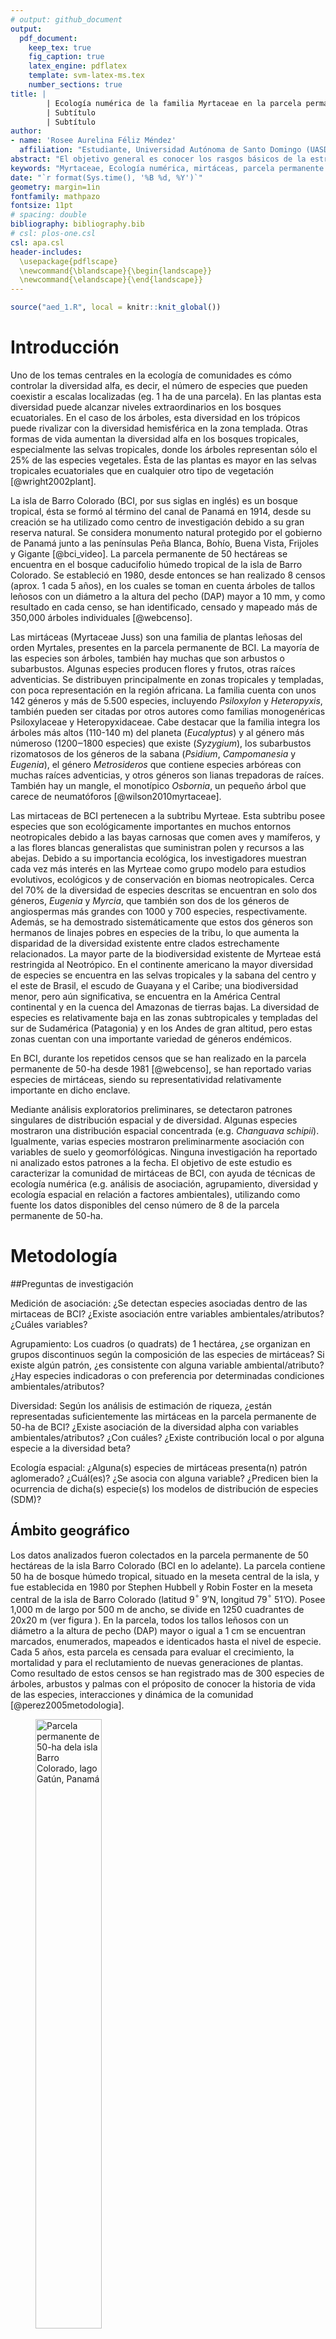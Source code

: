 ```yaml
---
# output: github_document
output: 
  pdf_document:
    keep_tex: true
    fig_caption: true
    latex_engine: pdflatex
    template: svm-latex-ms.tex
    number_sections: true
title: | 
        | Ecología numérica de la familia Myrtaceae en la parcela permanente de 50-ha en Barro Colorado, lago Gatún, Panamá
        | Subtítulo
        | Subtítulo
author:
- name: 'Rosee Aurelina Féliz Méndez'
  affiliation: "Estudiante, Universidad Autónoma de Santo Domingo (UASD)"
abstract: "El objetivo general es conocer los rasgos básicos de la estructura y composición de la comunidad de mirtáceas en relación con factores ambientales de la parcela permanente de 50-ha de isla Barro Colorado. Se hicieron estudios para medir el grado de asociación, agrupamiento, diversidad y ecología espacial de esta familia con la ayuda de los paquetes de R y con los datos de octavo censo de esta localidad. Las mirtáceas presentaron una riqueza de 7 especies con una abundancia de 5579 individuos. Las especies del género *Eugenia* presentaron altos grados de asociación. El agrupamiento Ward de varianza mínima sugirió la partición de 4 grupos que alcazaron el 100% de la completitud de muestra. La diversidad de mirtáceas posee una correlación positiva con *Al, P, Ca, Fe* y la geomorfología de pendiente media. Las especies *Changuava schipii* y *E. oerstediana* son las especies que aportan a la diversidad alpha y están estrechamente relacionadas con los sitios que aportan a la misma. Las mirtáceas presentan patrones aglomerados para vecinos de primer orden, a excepción de *M. gatunencis*, que presentó un patrón aleatorio. El modelo de abundancia de especies muestra que el 56% de la comunidad presenta mayores valores de equidad (log normal 10% y null 46%)."
keywords: "Myrtaceae, Ecología numérica, mirtáceas, parcela permanente de 50-ha, BCI"
date: "`r format(Sys.time(), '%B %d, %Y')`"
geometry: margin=1in
fontfamily: mathpazo
fontsize: 11pt
# spacing: double
bibliography: bibliography.bib
# csl: plos-one.csl
csl: apa.csl
header-includes:
  \usepackage{pdflscape}
  \newcommand{\blandscape}{\begin{landscape}}
  \newcommand{\elandscape}{\end{landscape}}
---
```


```r
source("aed_1.R", local = knitr::knit_global())
```

# Introducción


Uno de los temas centrales en la ecología de comunidades es cómo controlar la diversidad alfa, es decir, el número de especies que pueden coexistir a escalas localizadas (eg. 1 ha de una parcela). En las plantas esta diversidad puede alcanzar niveles extraordinarios en los bosques ecuatoriales. En el caso de los árboles, esta diversidad en los trópicos puede rivalizar con la diversidad hemisférica en la zona templada. Otras formas de vida aumentan la diversidad alfa en los bosques tropicales, especialmente las selvas tropicales, donde los árboles representan sólo el 25% de las especies vegetales. Ésta de las plantas es mayor en las selvas tropicales ecuatoriales que en cualquier otro tipo de vegetación [@wright2002plant].

La isla de Barro Colorado (BCI, por sus siglas en inglés) es un bosque tropical, ésta se formó al término del canal de Panamá en 1914, desde su creación se ha utilizado como centro de investigación debido a su gran reserva natural. Se considera monumento natural protegido por el gobierno de Panamá junto a las penínsulas Peña Blanca, Bohío, Buena Vista, Frijoles y Gigante [@bci_video]. La parcela permanente de 50 hectáreas se encuentra en el bosque caducifolio húmedo tropical de la isla de Barro Colorado. Se estableció en 1980, desde entonces se han realizado 8 censos (aprox. 1 cada 5 años), en los cuales se toman en cuenta árboles de tallos leñosos con un diámetro a la altura del pecho (DAP) mayor a 10 mm, y como resultado en cada censo, se han identificado, censado y mapeado más de 350,000 árboles individuales [@webcenso].

Las mirtáceas (Myrtaceae Juss) son una familia de  plantas leñosas del orden Myrtales, presentes en la parcela permanente de BCI. La mayoría de las especies son árboles, también hay muchas que son arbustos o subarbustos. Algunas especies producen flores y frutos, otras raíces adventicias. Se distribuyen principalmente en zonas tropicales y templadas, con poca representación en la región africana. La familia cuenta con unos 142 géneros y más de 5.500 especies, incluyendo _Psiloxylon_ y _Heteropyxis_, también pueden ser citadas por otros autores como familias monogenéricas Psiloxylaceae y Heteropyxidaceae. Cabe destacar que la familia integra los árboles más altos (110-140 m) del planeta (*Eucalyptus*) y al género más númeroso (1200‒1800 especies) que existe (*Syzygium*), los subarbustos rizomatosos de los géneros de la sabana (*Psidium*, _Campomanesia_ y _Eugenia_), el género _Metrosideros_ que contiene especies arbóreas con muchas raíces adventicias, y otros géneros son lianas trepadoras de raíces. También hay un mangle, el monotípico _Osbornia_, un pequeño árbol que carece de neumatóforos [@wilson2010myrtaceae].

Las mirtaceas de BCI pertenecen a la subtribu Myrteae. Esta subtribu posee especies que son ecológicamente importantes en muchos entornos neotropicales debido a las bayas carnosas que comen aves y mamíferos, y a las flores blancas generalistas que suministran polen y recursos a las abejas. Debido a su importancia ecológica, los investigadores muestran cada vez más interés en las Myrteae como grupo modelo para estudios evolutivos, ecológicos y de conservación en biomas neotropicales. Cerca del 70% de la diversidad de especies descritas se encuentran en solo dos géneros, *Eugenia* y *Myrcia*, que también son dos de los géneros de angiospermas más grandes con 1000 y 700 especies, respectivamente. Además, se ha demostrado sistemáticamente que estos dos géneros son hermanos de linajes pobres en especies de la tribu, lo que aumenta la disparidad de la diversidad existente entre clados estrechamente relacionados. La mayor parte de la biodiversidad existente de Myrteae está restringida al Neotrópico. En el continente americano la mayor diversidad de especies se encuentra en las selvas tropicales y la sabana del centro y el este de Brasil, el escudo de Guayana y el Caribe; una biodiversidad menor, pero aún significativa, se encuentra en la América Central continental y en la cuenca del Amazonas de tierras bajas. La diversidad de especies es relativamente baja en las zonas subtropicales y templadas del sur de Sudamérica (Patagonia) y en los Andes de gran altitud, pero estas zonas cuentan con una importante variedad de géneros endémicos.

En BCI, durante los repetidos censos que se han realizado en la parcela permanente de 50-ha desde 1981 [@webcenso], se han reportado varias especies de mirtáceas, siendo su representatividad relativamente importante en dicho enclave.

Mediante análisis exploratorios preliminares, se detectaron patrones singulares de distribución espacial y de diversidad. Algunas especies mostraron una distribución espacial concentrada (e.g. *Changuava schipii*). Igualmente, varias especies mostraron preliminarmente asociación con variables de suelo y geomorfólógicas. Ninguna investigación ha reportado ni analizado estos patrones a la fecha. El objetivo de este estudio es caracterizar la comunidad de mirtáceas de BCI, con ayuda de técnicas de ecología numérica (e.g. análisis de asociación, agrupamiento, diversidad y ecología espacial en relación a factores ambientales), utilizando como fuente los datos disponibles del censo número de 8 de la parcela permanente de 50-ha.


# Metodología


##Preguntas de investigación

Medición de asociación:
¿Se detectan especies asociadas dentro de las mirtaceas de BCI?
¿Existe asociación entre variables ambientales/atributos? ¿Cuáles variables?

Agrupamiento:
Los cuadros (o quadrats) de 1 hectárea, ¿se organizan en grupos discontinuos según la composición de las especies de mirtáceas?
Si existe algún patrón, ¿es consistente con alguna variable ambiental/atributo?
¿Hay especies indicadoras o con preferencia por determinadas condiciones ambientales/atributos?

Diversidad:
Según los análisis de estimación de riqueza, ¿están representadas suficientemente las mirtáceas en la parcela permanente de 50-ha de BCI?
¿Existe asociación de la diversidad alpha con variables ambientales/atributos? ¿Con cuáles?
¿Existe contribución local o por alguna especie a la diversidad beta?

Ecología espacial:
¿Alguna(s) especies de mirtáceas presenta(n) patrón aglomerado? ¿Cuál(es)? ¿Se asocia con alguna variable?
¿Predicen bien la ocurrencia de dicha(s) especie(s) los modelos de distribución de especies (SDM)?


## Ámbito geográfico

Los datos analizados fueron colectados en la parcela permanente de 50 hectáreas de la isla Barro Colorado (BCI en lo adelante). La parcela contiene 50 ha de bosque húmedo tropical, situado en la meseta central de la isla, y fue establecida en 1980 por Stephen Hubbell y Robin Foster en la meseta central de la isla de Barro Colorado (latitud 9$^\circ$&nbsp;9'N, longitud 79$^\circ$&nbsp;51'O). Posee 1,000 m de largo por 500 m de ancho, se divide en 1250 cuadrantes de 20x20 m (ver figura \ref{fig:mapa_cuadros_bci}). En la parcela, todos los tallos leñosos con un diámetro a la altura de pecho (DAP) mayor o igual a 1 cm se encuentran marcados, enumerados, mapeados e identicados hasta el nivel de especie. Cada 5 años, esta parcela es censada para evaluar el crecimiento, la mortalidad y  para el reclutamiento de nuevas generaciones de plantas. Como resultado de estos censos se han registrado mas de 300 especies de árboles, arbustos y palmas con el próposito de conocer la historia de vida de las especies, interacciones y dinámica de la comunidad [@perez2005metodologia]. 

![Parcela permanente de 50-ha dela isla Barro Colorado, lago Gatún, Panamá  \label{fig:mapa_cuadros_bci}](mapa_cuadros.png){width=50%}


## Materiales y Métodos

Se ha seleccionado el censo número 8 de esta reserva natural por ser el más reciente y a esta reserva natural en particular debido a la gran cantidad disponible de datos censales que a través de la Ecología numérica nos permitirán conocer rasgos básicos de la estructura y composición de la comunidad de plantas mirtáceas en relación con factores ambientales.

Se exploraron los datos del censo número 8 disponibles en la página web del censo [@webcenso], organizados en dos matrices: la matriz de comunidad, la cual recopila la información referente a las especies de la parcela permanente de 50-ha, y la matriz ambiental, que contiene la información referente a las variables de suelo, geomorfológicas, litológicas y de tipo de habitat. Los análisis, tablas, figuras y gráficos se realizaron con los scripts de análisis de José R. Martínez [@jose_ramon_martinez_batlle_2020_4402362] y con ayuda de los paquetes de R para análisis estadísticos y ecológicos [@citadeR], cabe destacar los paquetes `vegan` [@vegan], `tidyverse` [@tidyverse], `sf` [@sf], `mapview` [@mapview] y `leaflet` [@leaflet] que fueron los más utilizados.

En los análisis de medición de asociación en modo Q, se utilizaron varias distancias, como  ji-cuadrado, normalizada, Hellinger y Jaccard. Las tres primeras son distancias euclideas, calculadas sobre los datos transformados, apropiadas tanto para los datos cuantitativos como para los datos de presencia-ausencia; y la última, la distancia de Jaccard ($D_J$) se puede expresar como la proporción de especies no compartidas. La distancia de Jaccard es el complemento a 1 de la similaridad de Jaccard ($S_J$), es decir, $D_J$ = 1- $S_J$ , de esta manera para obtener la similaridad, sólo hay que restarle el valor de distancia a 1 ($S_J$ = 1- $D_J$). Se puede usar para evaluar la distancia entre especies, usando como fuente la matriz de comunidad transpuesta convertida a binaria (presencia / ausencia) [@borcard2018numerical].

Para el análisis de medición de asociación en modo R se utilizó el coeficiente de correlación de Pearson, el cual tiene como objetivo medir la fuerza o grado de asociación entre dos variables aleatorias cuantitativas que poseen una distribución normal bivariada conjunta. Alternativamente cuando este no cumple con los supuestos se utiliza coeficiente de correlación no paramétrico de Spearman, se define como el coeficiente de correlación lineal entre los rangos Ri(x) y Ri(y) [@restrepo2007pearson].

Se realizaron análisis de agrupamiento utilizando distintos métodos (e.g. UPGMA, Ward) para explorar la estructura de la comunidad en función de su composición. Para elegir entre métodos se utilizó la correlación cofenética; se consideró al agrupamiento con la correlación más alta como aquel que retiene la mayor parte de la información contenida en la matriz de disimilitud; no obstante, esto no significa necesariamente que este método sea el más adecuado para el objetivo del investigador.  Luego para escoger una cantidad óptima de clusters para cada agrupamiento se utilizó la anchura de la silueta, ésta es una medida del grado de pertenencia de un objeto a su clúster, basada en la disimilitud media entre este objeto y el clúster al que pertenece, comparada con la misma medida del clúster más próximo [@borcard2018numerical].

Los métodos aglomerativos utilizados para constatar y evaluar los grupos que hacían sentido para las mirtáceas de este estudio son desarrollados a continuación:

-El método aglomerativo por enlace simple (*single*), conocido como la clasificación por vecinos más cercanos, aglomera objetos en función de sus disimilitudes más cortas entre pares: la fusión de un objeto con un grupo en un nivel de disimilitud determinado sólo requiere que un objeto de cada grupo que se aglomerare esté vinculado al otro en ese nivel. En consecuencia, el dendrograma resultante de una aglomeración de enlace simple suele mostrar encadenamiento de objetos. La lista de las primeras conexiones que hacen a un objeto miembro de un clúster, o que permite la fusión de dos clústeres, se denomina cadena de conexiones primarias; esta cadena forma el árbol de expansión mínima (MST).

-El método aglomerativo por enlace completo (*complete*), conocido como la clasificación del vecino más lejano, permite que un objeto se agrupe con otro grupo sólo en la disimilitud correspondiente a la del par de objetos más distante; de esta manera con mayor motivo, todos los miembros de los dos grupos están vinculados. Un grupo admite un nuevo miembro sólo a una disimilitud correspondiente al objeto más lejano del grupo. De ello se deduce que cuánto más grande es un grupo, más difícil es aglomerarse con él. La vinculación completa resulta en muchos grupos pequeños separados que se aglomeran a grandes distancias, por lo que este método es interesante para buscar e identificar discontinuidades en los datos.

-El método de grupos de pares no ponderados con media aritmética (UPGMA, por sus siglas en inglés) es el más conocido de la familia métodos aglomerativos por enlace promedio, éstos se basan en las disimilitudes medias entre los objetos o en los centroides de los grupos. El método UPGMA permite que un objeto se una a un grupo en la media de las disimilitudes entre este objeto y todos los miembros del grupo. Cuando dos grupos se unen, lo hacen a la media de las disimilitudes entre todos los miembros de un grupo y todos los miembros del otro.

-El método de agrupación de varianza mínima de Ward se basa en el criterio del modelo lineal de mínimos cuadrados. Su objetivo es definir los grupos de tal manera que la suma de cuadrados dentro del grupo (es decir, el error cuadrático del ANOVA) se minimiza. La suma de errores al cuadrado dentro del grupo puede calcularse como la suma de las distancias al cuadrado entre los miembros de un grupo dividido por el número de objetos. Este método fue seleccionado porque produce grupos con números de elementos más equilibrados, o que evita los grupos de pocos elementos [@borcard2018numerical].

El remuestreo *bootstrap* consiste en muestrear aleatoriamente subconjuntos de los datos y calcular la agrupación en estos subconjuntos. Luego de repetir este proceso un gran número de veces, se cuenta la proporción de los resultados de clustering replicados en los que aparece un cluster determinado. Esta proporción se denomina probabilidad *bootstrap* (BP) del cluster. Adicionalmente, se aplicó el remuestreo *bootstrap* multiescalar, utiliza muestras *bootstrap* de varios tamaños diferentes para estimar el valor p de cada conglomerado. Esta mejora produce valores p "aproximadamente insesgados" (AU) [@borcard2018numerical].

Para evaluar homogeneidad de promedios de las variables ambientales entre los grupos Ward y las variables ambientales fueron ANOVA, que evalúa homogeneidad de medias, y Kruskal-Wallis, que evalúa la homogeneidad de medianas; los cuales hacen sentido para agrupamientos de 3 grupos o más [@jose_ramon_martinez_batlle_2020_4402362].

El análisis de especies indicadoras de los grupos Ward se hizo mediante el método del Valor Indicador (en lo adelante, IndVal), el cual se calcula como el producto de la especificidad de una especie para el grupo objetivo por su fidelidad al grupo objetivo. La especificidad se define por la abundancia media de la especie dentro del grupo objetivo comparada con su abundancia media en todos los grupos; la fidelidad es la proporción de sitios del grupo objetivo en el que está presente la especie. Y el análisis de especies con preferencia por hábitat se realizó mediante el coeficiente de correlación biserial puntual [@borcard2018numerical].

Para medir la diversidad alpha se utilizaron los índices de diversidad, descritos a continuación:


-La equidad de Pielou (denominada también equidad de Shannon) equivale a $J=H_1/H_0$.


-Los tres primeros números de diversidad de Hill : $N_0 =q$ (la riqueza de especies), $N_1 = e^H$ (número de especies abundantes), y $N_1 = 1/$$\lambda$ (inverso de Simpson).


-Los ratios de Hill: $E_1 = N_1/N_0$ (versión de la equidad de Shannon) y $E_2 = N_2/N_0$ (versión de la equidad de Simpson).

Basado en los supuestos de Whittaker, según los cuales la diversidad beta es la variación espacial de la diversidad entre sitios, la diversidad beta fue medida en función de las especies y sitios que contribuían a ésta con la función `determinar_contrib_local_y_especie` de R del script fuente [@jose_ramon_martinez_batlle_2020_4402362].

Para medir los patrones espaciales de las especies y las variables ambientales se utilizaron tanto el correlograma, como la prueba Mantel, el índice de autocorrelación I de Moran y los mapas de indicadores locales de autocorrelación espacial (en lo adelante Mapas LISA). Primero se aplicó la prueba I de Moran que está contenida en la función `calcular_autocorrelacion`. Luego, se aplicó a las variables ambientales y las abundancias de especies transformadas sin tendencia, lo que resultó en unos clusters LISA que mostraron los patrones significativos de los que se pueden inferir las dependencias inducidas.


# Resultados

La familia Myrtaceae está presente en la parcela permanente de 50-ha de BCI con una abundancia de 5,579 individuos pertenecientes a 7 especies, de las cuales las más abundantes fueron *Eugenia galalonensis* y *Eugenia oerstediana*, representadas con 1,975 y 1,838 individuos cada una, y las especies más raras fueron *Psidium friedrichsthalianum* y *Myrcia gatunensis*, con 58 y 56 individuos respectivamente (ver figura \ref{tab:abun_sp}).

```r
knitr::kable(abun_sp,
             caption = "\\label{tab:abun_sp}Abundancia por especie de la familia Myrtaceae")
```

```{r, echo=FALSE, fig.cap="\\label{fig:abun_sp_q}Abundancia de especies por quadrat"}
abun_sp_q
```


<!-- A. Medición de asociación:

¿Se detectan especies asociadas dentro de mi familia seleccionada?
¿Existe asociación entre variables ambientales/atributos? ¿Cuáles variables? -->
La distancia de *ji*-cuadradado y la distancia de Jacard resultaron pequeñas entre especies del genéro *Eugenia* (*E. oerstediana*, *E. galalonensis*, *E. nesiotica* y  *E. coloradoensis*), lo cual sugiere un patrón de dependencia, debido a que tienen altos grados de asociación; y las especies *Psidium friedrichsthalianum*, *Myrcia gatunensis* y *Changuava schippii* presentan un posible patrón independiente, no parecen asociarse con otras (ver figura \ref{fig:matriz_Jacard}). La riqueza de la familia presentó asociación estadística, a través del índice de Spearman, en términos positivos con *Al*, * P* y en términos negativos con *Ca*; y la abundancia de mi familia presentó asociación estadística, a través del índice de Spearman y el índice de Pearson, en términos positivos con *Al* y elevación media, y en términos negativos con *Ca*, heterogeneidad ambiental y geomorfología de vaguada (ver figuras \ref{fig:matriz_spearman} y \ref{fig:matriz_pearson}).

![Matriz de disimilaridad de Jacard \label{fig:matriz_Jacard}](Disimilaridad_.png)
 

![Matriz de correlación, índice de Spearman \label{fig:matriz_spearman}](matriz_correlacion_suelo_abun_riq_spearman.png)

![Matriz de correlación, índice de Pearson \label{fig:matriz_pearson}](matriz_correlacion_geomorf_abun_riq_spearman.png)


<!-- B. Agrupamiento (cluster analysis):
Los cuadros (o quadrats) de 1 hectárea, ¿se organizan en grupos discontinuos según la composición de las especies de mi familia seleccionada?
Si existe algún patrón, ¿es consistente con alguna variable ambiental/atributo?
¿Hay especies indicadoras o con preferencia por determinadas condiciones ambientales/atributos?-->
El método de agrupamiento Ward de varianza mínima, conjuntamente con el mapa de calor (ver figura \ref{fig:mapadecalor_ward}), mostró que las mirtáceas de la parcela permanente de 50-ha de BCI se distribuyen en 4 grupos, de 2, 13, 15 y 20 sitios, respectivamente (ver figura \ref{fig:mapa_ward}). Los métodos de agrupamiento aglomerativos por enlace simple, por enlace completo y por enlace promedio (grupos de pares no ponderados con media aritmética, UPGMA por sus siglas en inglés) destacaron la singularidad de este grupo formado por dos sitios (14 y 19). Además, el muestreo de *bootstrap* multiescalar respalda este grupo con un probabilidad de *bootstrap* (BP) de 76 % y probabilidad de valores aproximadamente insesgados (AU) de 99 %, de que sea un grupo real (ver figura \ref {fig:*bootstrap*_multiescalar}). Las mirtáceas presentaron asociación estadística, según el diagrama de cajas, con un conjunto de variables de suelo (*Al, Fe, Mn, N. min.*, etc.) y atributos del terreno (curvatura perfil media, curvatura tangencial media, elevación media, etc.) (ver figura \ref{fig:ward_con_variables}). ANOVA, Kruskal-Walis*


![Mapa de calor con el dendrograma del agrupamiento Ward \label{fig:mapadecalor_ward}](Mapadecalor_Ward_aa2.png){width=50%}


![Agrupamiento por el método Ward de varianza mínima de las mirtáceas \label{fig:mapa_ward}](mapa_ward_k4.png){width=50%}


![Dendrograma, agrupamiento Ward con los porcentajes del remuestreo de *bootstrap* multiescalar \label{fig:*bootstrap*_multiescalar}](bootstrap_Ward.png)


![Diagrama de cajas de los grupos Ward en relación con variables ambientales y atributos \label{fig:ward_con_variables}](correlograma_wardyvariablesambientales.png)


Para este agrupamiento, el análisis de especies indicadoras mediante IndVal para una significancia menor de 0.05, propuso como especie asociada como indicadora del grupo 3 a *Chamguava schippii*, para el conjunto de grupos 1+2 *Eugenia coloradoensis* y para el conjunto de grupos 3+4 *Eugenia oerstediana*; y el análisis de especies con preferencia por hábitat mediante el coeficiente de correlación biserial puntual para una significancia menor de 0.005, sugirió que *Eugenia coloradoensis* tiene preferencia por el grupo 2, *Chamguava schippii* por el grupo 3 y *Eugenia oerstediana* por el grupo 4.

<!-- C. Diversidad:
Según los análisis de estimación de riqueza, ¿está suficientemente representada mi familia? Consideremos como buena representación un 85%
¿Existe asociación de la diversidad alpha con variables ambientales/atributos? ¿Con cuáles?
¿Existe contribución local o por alguna especie a la diversidad beta?-->
Según los modelos de estimación de riqueza (*Homogeneous model*, *Homogeneous (MLE)*, los Chao y los Jacknife), la completitud de muestra se alcanzó al 100% para las mirtáceas de este ámbito geográfico por lo que no sería necesario aumentar el esfuerzo de muestreo ya que no se espera encontrar otras especies en BCI*. La diversidad alpha para el agrupamiento Ward, los cuatro grupos presentaban la riqueza máxima (7 especies) con diferentes abundancias (1882, 1205, 553 y 1939, respectivamente). Para los grupos Ward, la riqueza máxima fue estimada y observada, por lo que también se alcanzó la completitud de muestra al 100% y al 98% para el grupo 3 (grupo con la menor abundancia), y no será necesario aumentar los esfuerzos de muestreo.

La riqueza ($N_0$), $E_2$ y $N_2$ de Hill sugieren que la diversidad de mirtáceas presenta una correlación positiva importante con *Al, P, Ca y Fe*, en suma la equidad de Pielou (J), los ratios de Hill ($E_1$ y $E_2$) y $N_2$ infieren una correlación positiva notable con la presencia de la geomorfología de pendiente media.

*Changuava schipii* y *Eugenia oerstediana* son las especies que hacen contribución a la diversidad beta, éstas están bien representadas (la primera con gran dominancia) en los sitios 14 y 19 (grupo 3 Ward) que hacen contribución a la diversidad beta; el 14 fue uno de los cinco sitios que poseen la riqueza máxima (los demás sitios son 13, 17, 22 y 40) y el 19 fue el sitio más abundante con 399 individuos, de los cuales 261 pertenecían a *C. schipii* (ver figura \ref{fig:abun_sp_q}). Además, los sitios 14 y 19 están ubicados uno al lado del otro. El modelo de abundancia de especies muestra que el 56% de la comunidad presenta mayores valores de equidad (log normal 10% y null 46%).

<!-- E. Ecología espacial:
¿Alguna(s) especies de mi familia presenta(n) patrón aglomerado? ¿Cuál(es)? ¿Se asocia con alguna variable?
¿Predicen bien la ocurrencia de dicha(s) especie(s) los modelos de distribución de especies (SDM)? -->
La prueba I de Moran sugiere que las mirtáceas de esta localización presentan patrones aglomerados al menos con la vecindad de primer orden, con excepción de *M. gatunensis* y *E. galalonensis* que muestran un patrón espacial aleatorio. Cabe destacar que para *C. schipii* existe una autocorrelación espacial positiva también para los vecinos de segundo orden y en términos negativos del cuarto al sexto orden; para *E. nesiotica* y *E. oerstediana* una autocorrelacion negativa con vecinos de tercer a cuarto orden y de cuarto a quinto orden, respectivamente, es decir, su abundancia disminuye en esas vecindades cuando aumenta en la de primer orden y viceversa.
 
La autocorrelación mediante la prueba de Mantel muestra que hay una correlación espacial inducida por alguna variable en términos positivos para el primer orden y en términos negativos para el tercer y sexto orden (hasta 500 metros). La prueba Yo de Moran evidencia que *C. schipii* muestra un posible patrón de correlación inversa con el *B, Ca, Zn, N y pH*; para *E. coloradoensis* infiere un patrón en términos positivos con *Ca* y *N. min.* y de igual manera para *E. galalonensis* con la geomorfología de vaguada pct y pendiente media.


# Discusión

La comunidad de mirtáceas de la parcela permante de BCI posee una riqueza de 7 especies con una abundancia de 5579 individuos, la mayor abundancia se registró para las especies *E. galalonensis* (35.40%) y *E. oerstediana* (32.94%) y la menor abundancia para las especies *P. friedrichsthalianum* (1.04%) y *M. gatunensis* (1.004%). En cada quadrat de la parcela BCI podemos encontrar un mínimo de 58 y un máximo de 399 mirtáceas para un promedio de 112 individuos por quadrat.

El 57% de la riqueza, las especies del género *Eugenia*, presentaron altos grados de asociación entre ellas, por lo que supone un patrón de dependencia, a diferencia de las especies *P. friedriechsthalianum*, *M. gatunensis* y *C. schipii* mostraron un posible patrón independiente, por lo que supone que se presentan aleatoriamente en la muestra sin asociarse a las otras especies. 

Las mirtáceas de esta muestra, según el método Ward, se dividen en 4 grupos, cada uno con 2, 13, 15 y 20 sitios respectivamente; el grupo con 2 sitios es respaldado por los métodos de agrupamiento aglomerativo y el *bootstrap* multiescalar (BP de 76% y un AU de 99%) esto infiere que es un grupo natural y real dentro de la localidad. Este agrupamiento no se relaciona específicamente con alguna variable sino por la preferencia de un conjunto de éstas, como lo son *Al* y *Fe*.

Según el análisis de especies indicadoras (IndVal), las especies asociadas como diagnósticas para el agrupamiento Ward, fueron *C. schipii* para el grupo 3, *E. coloradoensis* para el conjunto 1+2 y *E. oerstediana* para el grupo 3+4, esto puede ser debido a sus altas abundancias presentes en estos grupos.

Los estimadores de riqueza demostraron que la completitud de muestra para las mirtáceas en estudio fue alcanzda 100%, lo mismo para los grupos Ward, por lo que inferimos que el esfuerzo de muestreo surtió las necesidas de lugar y no se espera encontrar más especies de en de esta familia en BCI.

Los equidad de Pielou, los números de Hill destacan que la diversidad de mirtáceas posee una correlación positiva con *Al, P, Ca, Fe* y la geomorfología de pendiente media.

Las especies que hacen contribución a la diversidad beta son *C. schipii* y *E. oerstediana*, y los sitios que hacen contribución a esta diversidad son el grupo 14 y 19, coincidencialmente un grupo Ward que posee altas abundancias de las especies antes mencionadas, por lo que este grupo guarda una estrecha relación con la presencia de estas especies.

Las mirtáceas de esta localidad, según el I de Moran, presentan patrones aglomerados para vecinos de primer orden que implican hasta 50 sitios, con excepción de *M. gatunencis*, que como había mencionado antes, presentó un patrón aleatorio; en el caso de *C. schipii*, presenta patrón más aglomerado que las demás debido a que presenta una correlación positiva también con los vecinos de segundo orden y en términos negativos con los vecinos del cuarto al sexto orden, es decir que aumenta o disminuye de forma inversa en estos lugares en relación con el primer y segundo orden.

El modelo de abundancia de especies muestra que el 56% de la comunidad presenta mayores valores de equidad (log normal 10% y null 46%), parece una cifra razonable debido a que el 48% de los quadrats poseen valores 7 y 6 de riqueza,  lo que infiere que los modelos de distribución de especies (SDM) parecen estar prediciendo bien la ocurrencia de dichas especies.


# Agradecimientos

# Información de soporte

\ldots

# *Script* reproducible

\ldots

# Referencias
